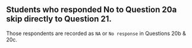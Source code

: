 ::: {.callout-note}
## Students who responded **No** to Question 20a skip directly to Question 21. 

Those respondents are recorded as `NA` or `No response` in Questions 20b & 20c.
:::